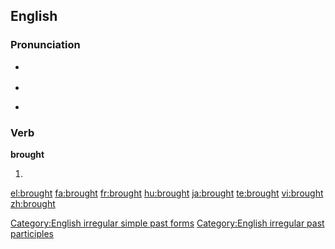 ==English==

{{rank|however|enough|quite|230|brought|woman|want|home}}

===Pronunciation===
*{{IPA|/'brɔːt/}} {{SAMPA|/'brO:t/}}
*{{audio|en-us-brought.ogg|Audio (US)}}
*{{audio|en-uk-brought.ogg|Audio (UK)}}
*:{{rhymes|ɔːt}}

===Verb===
'''brought'''

# {{past of|[[bring]]}}

[[Category:English irregular simple past forms]]
[[Category:English irregular past participles]]

[[el:brought]]
[[fa:brought]]
[[fr:brought]]
[[hu:brought]]
[[ja:brought]]
[[te:brought]]
[[vi:brought]]
[[zh:brought]]
